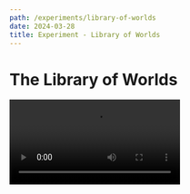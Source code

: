 ```yaml
---
path: /experiments/library-of-worlds
date: 2024-03-28
title: Experiment - Library of Worlds
---
```



<SEO title="The Library of Worlds" />

# The Library of Worlds


<Video src="videos/library.mp4" />

What will media be like in a world with generative language models, speech models, and image models?

I realized that world already exists. Language models can generate a script, speech models can read it aloud, and image models can illustrate (increasingly consistent) accompanying imagery. These ingredients afford a new kind of dynamic storytelling, a sort of physics [simulator](https://www.lesswrong.com/posts/vJFdjigzmcXMhNTsx/simulators) for narrative.

If the story is playing out in a simulator, you can _intervene_ on the simulation. This led me to try "intervention cues": sometimes the player is asked to speak on behalf of the traveler character. The story generator then responds to the intervention, simulating the world accordingly.
